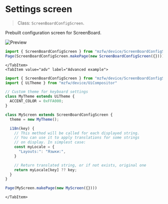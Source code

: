 
# Settings screen
> Class: `ScreenBoardConfigScreen`.

Prebuilt configuration screen for ScreenBoard.

![Preview](./settings.png)
<Tabs>
    <TabItem value="simple" label="Simple example" default>
```javascript title="page/KeybaordSettingsScreen.js" showLineNumbers
import { ScreenBoardConfigScreen } from "mzfw/device/ScreenBoardConfigScreen";
Page(ScreenBoardConfigScreen.makePage(new ScreenBoardConfigScreen({})))
```
    </TabItem>
    <TabItem value="adv" label="Advanced example">
```javascript title="page/KeybaordSettingsScreen.js" showLineNumbers
import { ScreenBoardConfigScreen } from "mzfw/device/ScreenBoardConfigScreen";
import { UiTheme } from "mzfw/device/UiCompositor"

// Custom theme for keyboard settings
class MyTheme extends UiTheme {
  ACCENT_COLOR = 0xFFA000;
}

class MyScreen extends ScreenBoardConfigScreen {
  theme = new MyTheme();

  i18n(key) {
    // This method will be called for each displayed string.
    // You can use it to apply translations for some strings
    // on display. In simplest case:
    const myLocale = {
      "Layouts:": "Языки:",
    }

    // Return translated string, or if not exists, original one
    return myLocale[key] ?? key;
  }
}

Page(MyScreen.makePage(new MyScreen({})))
```
    </TabItem>
</Tabs>

